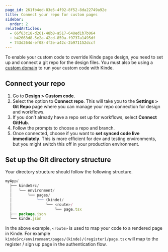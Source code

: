```yaml
---
page_id: 261fb4ed-83e5-4f92-8f52-8da22749a92e
title: Connect your repo for custom pages
sidebar:
  order: 2
relatedArticles:
  - 66f83c18-d261-48b8-a517-648ed1b7b064
  - b42663d8-5e2a-42cd-859a-f9737a1495df
  - 743d264d-ef08-4f2e-a42c-2b971152dccf
---
```


To enable your custom code to override Kinde page design, you need to set up and connect a git repo for the design files. You must also be using a [custom domain](/build/domains/pointing-your-domain/) to run your custom code with Kinde.

## Connect your repo

1. Go to **Design > Custom code**.
2. Select the option to **Connect repo**. This will take you to the **Settings > Git Repo** page where you can manage your repo connection for design and workflows.
3. If you don’t already have a repo set up for workflows, select **Connect GitHub**. 
4. Follow the prompts to choose a repo and branch. 
5. Once connected, choose if you want to **set synced code live immediately**. This is more efficient for dev and testing environments, but you might switch this off in your production environment.

## Set up the Git directory structure

Your directory structure should follow the following structure.

```jsx
myApp/
  ├── kindeSrc/
  │   └── environment/
  │       └── pages/
  │           └── (kinde)/
  │               └── <route>/
  │                   └── page.tsx
  ├── package.json
  └── kinde.json
```

In the above example, `<route>` is used to map your code to a rendered page in Kinde. For example `kindeSrc/environment/pages/(kinde)/(register)/page.tsx` will map to the register / sign up page in the authentication flow. 
